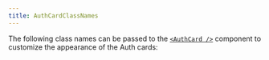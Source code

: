 ```yaml
---
title: AuthCardClassNames
---
```


The following class names can be passed to the [`<AuthCard />`](/components/auth-card) component to customize the appearance of the Auth cards:

<AutoTypeTable path="../src/components/auth/auth-card.tsx" name="AuthCardClassNames" />